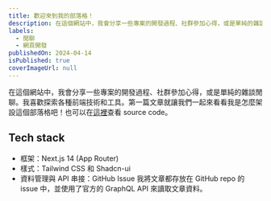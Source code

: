 ```yaml
---
title: 歡迎來到我的部落格！
description: 在這個網站中，我會分享一些專案的開發過程、社群參加心得，或是單純的雜談閒聊
labels:
  - 閒聊
  - 網頁開發
publishedOn: 2024-04-14
isPublished: true
coverImageUrl: null
---
```


在這個網站中，我會分享一些專案的開發過程、社群參加心得，或是單純的雜談閒聊。我喜歡探索各種前端技術和工具。第一篇文章就讓我們一起來看看我是怎麼架設這個部落格吧！也可以在[這裡](https://github.com/yeeway0609/yeeway.dev)查看 source code。

## Tech stack

- 框架：Next.js 14 (App Router)
- 樣式：Tailwind CSS 和 Shadcn-ui
- 資料管理與 API 串接：GitHub Issue
  我將文章都存放在 GitHub repo 的 issue 中，並使用了官方的 GraphQL API 來讀取文章資料。
